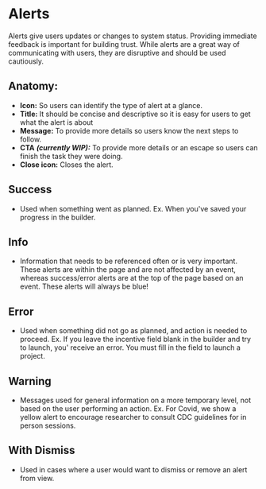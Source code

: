

# Alerts

Alerts give users updates or changes to system status. Providing immediate feedback is important for
building trust.  While alerts are a great way of communicating with users, they are disruptive and
should be used cautiously.

## Anatomy:

- **Icon:** So users can identify the type of alert at a glance.
- **Title:** It should be concise and descriptive so it is easy for users to get what the alert is about
- **Message:** To provide more details so users know the next steps to follow.
- **CTA** ***(currently WIP):*** To provide more details or an escape so users can finish the task they were doing.
- **Close icon:** Closes the alert.

## Success

- Used when something went as planned. Ex. When you've saved your progress in the builder.

<Preview>
  <Story id="design-system-alert--success" />
</Preview>

## Info

- Information that needs to be referenced often or is very important. These alerts are within the
page and are not affected by an event, whereas success/error alerts are at the top of the page
based on an event. These alerts will always be blue!

<Preview>
  <Story id="design-system-alert--info" />
</Preview>

## Error

- Used when something did not go as planned, and action is needed to proceed. Ex. If you leave
the incentive field blank in the builder and try to launch, you' receive an error. You must
fill in the field to launch a project.

<Preview>
  <Story id="design-system-alert--error" />
</Preview>

## Warning

- Messages used for general information on a more temporary level, not based on the user
performing an action. Ex. For Covid, we show a yellow alert to encourage researcher to
consult CDC guidelines for in person sessions.

<Preview>
  <Story id="design-system-alert--warning" />
</Preview>


## With Dismiss

- Used in cases where a user would want to dismiss or remove an alert from view.

<Preview>
  <Story id="design-system-alert--with-dismiss" />
</Preview>
